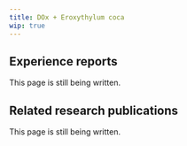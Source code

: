 ---
title: DOx + Eroxythylum coca
wip: true
---

## Experience reports

This page is still being written.

## Related research publications

This page is still being written.

